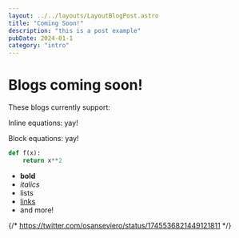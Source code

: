 ```yaml
---
layout: ../../layouts/LayoutBlogPost.astro
title: "Coming Soon!"
description: "this is a post example"
pubDate: 2024-01-1
category: "intro"
---
```



# Blogs coming soon!

These blogs currently support:

Inline equations: <Latex formula="\text{Attention}(Q,K,V)=\text{softmax}(\frac{QK^T}{\sqrt{d_k}})V" displayMode={false} /> yay!

Block equations: <Latex formula="\text{Attention}(Q,K,V)=\text{softmax}(\frac{QK^T}{\sqrt{d_k}})V" displayMode={true} /> yay!

```python
def f(x):
    return x**2
```
- **bold**
- _italics_
- lists
- <a class="text-dracula-50 hover:underline" href="/blog/post1">links</a>
- and more!

{/* <script async src="https://platform.twitter.com/widgets.js"></script>
https://twitter.com/osanseviero/status/1745536821449121811 */}